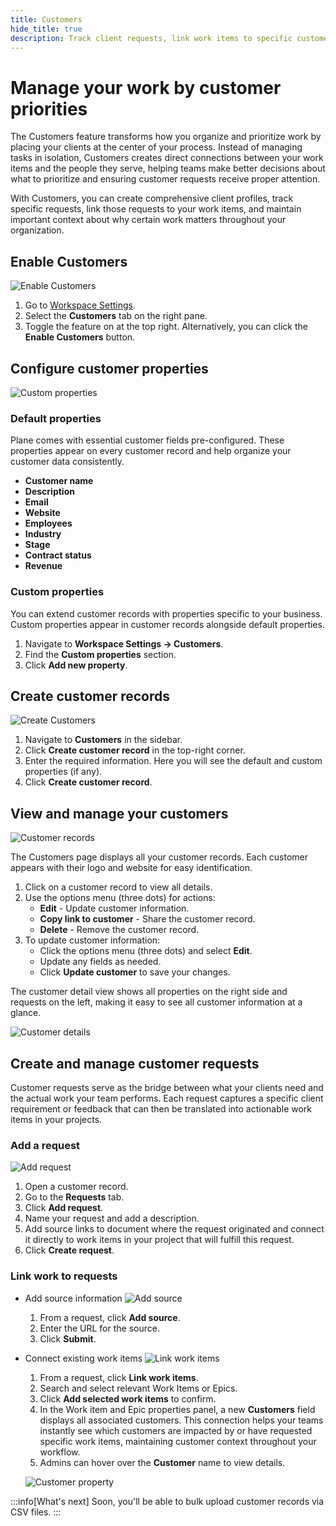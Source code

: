 ```yaml
---
title: Customers
hide_title: true
description: Track client requests, link work items to specific customers, and prioritize tasks based on customer importance.
---
```



<div className="tag-wrapper">
 <h1>Manage your work by customer priorities</h1>
<Tags 
  tags={[ 
    { name: "Business", link:"https://plane.so/pricing", additionalClass: "business" }
  ]} 
 />
</div>

The Customers feature transforms how you organize and prioritize work by placing your clients at the center of your process. Instead of managing tasks in isolation, Customers creates direct connections between your work items and the people they serve, helping teams make better decisions about what to prioritize and ensuring customer requests receive proper attention.

With Customers, you can create comprehensive client profiles, track specific requests, link those requests to your work items, and maintain important context about why certain work matters throughout your organization.

## Enable Customers
![Enable Customers](https://media.docs.plane.so/customers/enable-customers.webp#center)

1. Go to [Workspace Settings](https://docs.plane.so/core-concepts/workspaces/overview#workspace-settings). 
2. Select the **Customers** tab on the right pane.
3. Toggle the feature on at the top right. Alternatively, you can click the **Enable Customers** button.

## Configure customer properties
![Custom properties](https://media.docs.plane.so/customers/custom-properties.webp#center)

### Default properties
Plane comes with essential customer fields pre-configured. These properties appear on every customer record and help organize your customer data consistently.

- **Customer name**  
- **Description**  
- **Email**   
- **Website**  
- **Employees**   
- **Industry**  
- **Stage**  
- **Contract status**  
- **Revenue**  

### Custom properties
You can extend customer records with properties specific to your business. Custom properties appear in customer records alongside default properties. 

1. Navigate to **Workspace Settings → Customers**. 
2. Find the **Custom properties** section. 
3. Click **Add new property**.

## Create customer records
![Create Customers](https://media.docs.plane.so/customers/create-customer-record.webp#center)

1. Navigate to **Customers** in the sidebar.
2. Click **Create customer record** in the top-right corner. 
3. Enter the required information. Here you will see the default and custom properties (if any).
4. Click **Create customer record**.

## View and manage your customers

![Customer records](https://media.docs.plane.so/customers/customers-list.webp#center)

The Customers page displays all your customer records. Each customer appears with their logo and website for easy identification.

1. Click on a customer record to view all details.
2. Use the options menu (three dots) for actions:
    - **Edit** - Update customer information.
    - **Copy link to customer** - Share the customer record.
    - **Delete** - Remove the customer record.
3. To update customer information: 
    - Click the options menu (three dots) and select **Edit**.
    - Update any fields as needed.
    - Click **Update customer** to save your changes.

The customer detail view shows all properties on the right side and requests on the left, making it easy to see all customer information at a glance.

![Customer details](https://media.docs.plane.so/customers/view-customer-details.webp#center)


## Create and manage customer requests
Customer requests serve as the bridge between what your clients need and the actual work your team performs. Each request captures a specific client requirement or feedback that can then be translated into actionable work items in your projects.

### Add a request
![Add request](https://media.docs.plane.so/customers/add-request.webp#center)

1. Open a customer record.
2. Go to the **Requests** tab.
3. Click **Add request**.
4. Name your request and add a description.
5. Add source links to document where the request originated and connect it directly to work items in your project that will fulfill this request.
6. Click **Create request**.

### Link work to requests
- Add source information
    ![Add source](https://media.docs.plane.so/customers/add-source.webp#center)

    1. From a request, click **Add source**.
    2. Enter the URL for the source.
    3. Click **Submit**.

- Connect existing work items
    ![Link work items](https://media.docs.plane.so/customers/link-work-items.webp#center)

    1. From a request, click **Link work items**.
    2. Search and select relevant Work Items or Epics.
    3. Click **Add selected work items** to confirm.
    4. In the Work item and Epic properties panel, a new **Customers** field displays all associated customers. This connection helps your teams instantly see which customers are impacted by or have requested specific work items, maintaining customer context throughout your workflow. 
    5. Admins can hover over the **Customer** name to view details. 

    ![Customer property](https://media.docs.plane.so/customers/customer-property.webp#center)

:::info[What's next]
Soon, you'll be able to bulk upload customer records via CSV files.
:::